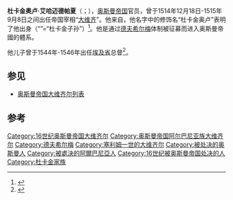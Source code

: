 {{Other people|艾哈迈德帕夏}}
{{Infobox Officeholder
| honorific-prefix    = 
| name                = 杜卡金奧盧·艾哈邁德
| honorific-suffix    = [[帕夏|帕夏]] 
| image               =
| imagesize           =
| smallimage          =
| caption             =
| order               =
| office              = [[奥斯曼帝国大维齐尔列表|奥斯曼帝国大维齐尔]]
| term_start          = 1514年12月18日
| term_end            = 1515年9月8日
| order1              =
| office1             =
| term_start1         =
| term_end1           =
| predecessor1        =
| successor1          =
| order2              =
| office2             =
| term_start2         =
| term_end2           =
| order3              =
| office3             =
| term_start3         =
| term_end3           =
| order4              =
| office4             =
| term_start4         =
| term_end4           =
| predecessor4        =
| successor4          =
| vicepresident       =
| viceprimeminister   =
| deputy              =
| lieutenant          =
| monarch             = [[塞利姆一世|塞利姆一世]]
| president           =
| primeminister       =
| governor            =
| governor-general    =
| governor_general    =
| succeeding          =
| predecessor         = [[海尔塞克利·艾哈迈德帕夏|海尔塞克利·艾哈迈德帕夏]]
| successor           = [[海尔塞克利·艾哈迈德帕夏|海尔塞克利·艾哈迈德帕夏]]
| constituency        =
| majority            =
| birth_date          = 
| birth_place         = 
| death_date          = 1515年
| death_place         = [[阿馬西亞|阿馬西亞]]，[[奥斯曼帝国|奥斯曼帝国]]
| nationality         = [[奥斯曼帝国|奥斯曼帝国]]
| party               =
| spouse              =
| relations           =
| children            =
| residence           =
| alma_mater          =
| occupation          =
| profession          =
| religion            = 
| signature           =
| website             =
| footnotes           =
}}

'''杜卡金奥卢·艾哈迈德帕夏'''（{{Lang-tr|Dukakinoğlu Ahmed Paşa}}；{{bd|||1515年}}），[[奥斯曼帝国|奥斯曼帝国]]官员，曾于1514年12月18日-1515年9月8日之间出任帝国宰相“[[大维齐|大维齐]]”。他来自{{le|阿尔巴尼亚桑贾克|Sanjak of Albania}}，他名字中的修饰名“杜卡金奥卢”表明了他出身{{le|杜卡金家族|Dukagjini family}}（“{{lang|tr|dukakinoğlu}}”=“杜卡金子孙”）<ref>{{cite web|title=Yahya Bey Taþlicali|url=http://www.arnavutum.com/modules.php?name=Content&pa=showpage&pid=123|deadurl=yes|archiveurl=https://web.archive.org/web/20110707163206/http://www.arnavutum.com/modules.php?name=Content&pa=showpage&pid=123|archivedate=2011-07-07}}</ref>。他是通过[[德夫希尔梅|德夫希尔梅]]体制被征募而进入奥斯曼帝國的體系。

他儿子{{le|杜卡金奥卢·穆罕默德帕夏|Dukakinzade Mehmed Pasha}}曾于1544年-1546年出任[[埃及省|埃及省]]总督<ref name="Winter2004">{{cite book|author=Michael Winter|title=Egyptian Society Under Ottoman Rule, 1517-1798|url=http://books.google.com/books?id=vRZQOEUtENoC&pg=PA35|date=14 January 2004|publisher=Taylor & Francis|isbn=978-0-203-16923-0|page=35|access-date=2015-10-08|archive-date=2020-06-03|archive-url=https://web.archive.org/web/20200603103636/https://books.google.com/books?id=vRZQOEUtENoC&pg=PA35|dead-url=no}}</ref>。

== 参见 ==
* [[奥斯曼帝国大维齐尔列表|奥斯曼帝国大维齐尔列表]]

== 参考 ==
{{reflist}}

{{s-start}}
{{s-off}}
{{succession box|title=[[奥斯曼帝国大维齐尔列表|奥斯曼帝国大维齐尔]]|before=[[海尔塞克利·艾哈迈德帕夏|海尔塞克利·艾哈迈德帕夏]]|after=[[海尔塞克利·艾哈迈德帕夏|海尔塞克利·艾哈迈德帕夏]]|years=1514 –1515}}
{{s-end}}

{{Grand Viziers of Ottoman Empire}}

{{Ottoman-bio-stub}}
{{DEFAULTSORT:Ahmed Pasha, Dukakinzade}}
[[Category:16世纪奥斯曼帝国大维齐尔|Category:16世纪奥斯曼帝国大维齐尔]]
[[Category:奥斯曼帝国阿尔巴尼亚族大维齐尔|Category:奥斯曼帝国阿尔巴尼亚族大维齐尔]]
[[Category:德夫希尔梅|Category:德夫希尔梅]]
[[Category:塞利姆一世的大维齐尔|Category:塞利姆一世的大维齐尔]]
[[Category:被处决的奥斯曼人|Category:被处决的奥斯曼人]]
[[Category:被處決的阿爾巴尼亞人|Category:被處決的阿爾巴尼亞人]]
[[Category:16世纪被奥斯曼帝国处决的人|Category:16世纪被奥斯曼帝国处决的人]]
[[Category:杜卡金家族|Category:杜卡金家族]]